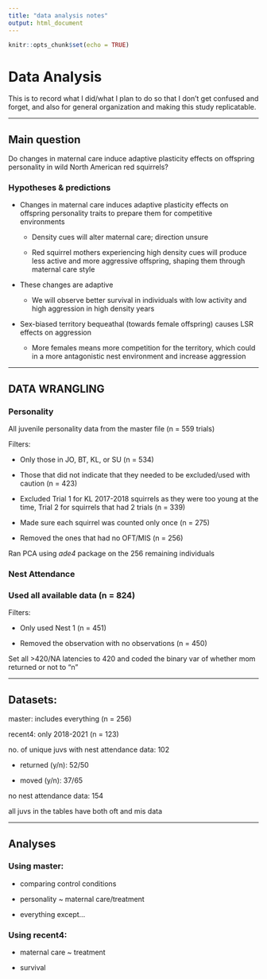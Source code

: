 ```yaml
---
title: "data analysis notes"
output: html_document
---
```


```r
knitr::opts_chunk$set(echo = TRUE)
```

# Data Analysis

This is to record what I did/what I plan to do so that I don't get confused and forget, and also for general organization and making this study replicatable.

------------------------------------------------------------------------

## Main question

Do changes in maternal care induce adaptive plasticity effects on offspring personality in wild North American red squirrels?

### Hypotheses & predictions

-   Changes in maternal care induces adaptive plasticity effects on offspring personality traits to prepare them for competitive environments

    -   Density cues will alter maternal care; direction unsure

    -   Red squirrel mothers experiencing high density cues will produce less active and more aggressive offspring, shaping them through maternal care style

-   These changes are adaptive

    -   We will observe better survival in individuals with low activity and high aggression in high density years

-   Sex-biased territory bequeathal (towards female offspring) causes LSR effects on aggression

    -   More females means more competition for the territory, which could in a more antagonistic nest environment and increase aggression

------------------------------------------------------------------------

## DATA WRANGLING

### Personality

All juvenile personality data from the master file (n = 559 trials)

Filters:

-   Only those in JO, BT, KL, or SU (n = 534)

-   Those that did not indicate that they needed to be excluded/used with caution (n = 423)

-   Excluded Trial 1 for KL 2017-2018 squirrels as they were too young at the time, Trial 2 for squirrels that had 2 trials (n = 339)

-   Made sure each squirrel was counted only once (n = 275)

-   Removed the ones that had no OFT/MIS (n = 256)

Ran PCA using *ade4* package on the 256 remaining individuals

### Nest Attendance

### Used all available data (n = 824)

Filters:

-   Only used Nest 1 (n = 451)

-   Removed the observation with no observations (n = 450)

Set all \>420/NA latencies to 420 and coded the binary var of whether mom returned or not to "n"

------------------------------------------------------------------------

## Datasets:

master: includes everything (n = 256)

recent4: only 2018-2021 (n = 123)

no. of unique juvs with nest attendance data: 102

-   returned (y/n): 52/50

-   moved (y/n): 37/65

no nest attendance data: 154

all juvs in the tables have both oft and mis data

------------------------------------------------------------------------

## Analyses

### Using master:

-   comparing control conditions

-   personality \~ maternal care/treatment

-   everything except...

### Using recent4:

-   maternal care \~ treatment

-   survival
